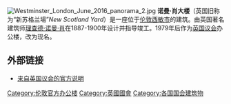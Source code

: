 {{coord|51.502238|-0.124666|type:landmark|display=title}}
[[File:Westminster_London_June_2016_panorama_2.jpg|thumb]]
'''诺曼·肖大楼'''（英国旧称为“新苏格兰場”''New Scotland Yard''）是一座位于[[伦敦|伦敦]][[西敏市|西敏市]]的建筑。由英国著名建筑师[[理查德·诺曼·肖|理查德·诺曼·肖]]在1887-1900年设计并指导竣工。1979年后作为[[英国议会|英国议会]]办公楼，改为现名。

==外部链接==
* [https://web.archive.org/web/20051024075409/http://www.parliament.uk/documents/upload/g13.pdf 来自英国议会的官方说明]

[[Category:伦敦官方办公楼|Category:伦敦官方办公楼]]
[[Category:英國國會|Category:英國國會]]
[[Category:各国国会建筑物|Category:各国国会建筑物]]
{{stub}}